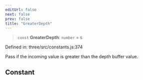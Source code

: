 ```yaml
---
editUrl: false
next: false
prev: false
title: "GreaterDepth"
---
```


> `const` **GreaterDepth**: `number` = `6`

Defined in: three/src/constants.js:374

Pass if the incoming value is greater than the depth buffer value.

## Constant
